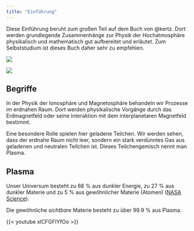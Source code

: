 ```yaml
---
title: "Einführung"
---
```


Diese Einführung beruht zum großen Teil auf dem Buch von @kertz. Dort werden grundlegende Zusammenhänge zur Physik der Hochatmosphäre physikalisch und mathematisch gut aufbereitet und erläutet. Zum Selbststudium ist dieses Buch daher sehr zu empfehlen.

![](images/paste-25F555DC.png)

![](images/paste-444DBB41.png)

## Begriffe

In der Physik der Ionosphäre und Magnetosphäre behandeln wir Prozesse im erdnahen Raum. Dort werden physikalische Vorgänge durch das Erdmagnetfeld oder seine Interaktion mit dem interplanetaren Magnetfeld bestimmt.

Eine besondere Rolle spielen hier geladene Teilchen. Wir werden sehen, dass der erdnahe Raum nicht leer, sondern ein stark verdünntes Gas aus geladenen und neutralen Teilchen ist. Dieses Teilchengemisch nennt man Plasma.

## Plasma

Unser Universum besteht zu 68 % aus dunkler Energie, zu 27 % aus dunkler Materie und zu 5 % aus gewöhnlicher Materie (Atomen) ([NASA Science](https://science.nasa.gov/astrophysics/focus-areas/what-is-dark-energy/)).

Die gewöhnliche *sichtbare* Materie besteht zu über 99.9 % aus Plasma.

{{< youtube xlCFGFIYfOo >}}
